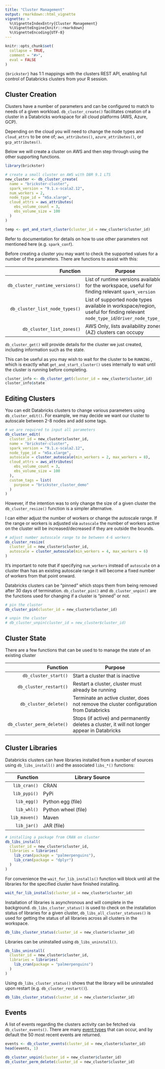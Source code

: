 ```yaml
---
title: "Cluster Management"
output: rmarkdown::html_vignette
vignette: >
  %\VignetteIndexEntry{Cluster Management}
  %\VignetteEngine{knitr::rmarkdown}
  %\VignetteEncoding{UTF-8}
---
```


```r
knitr::opts_chunk$set(
  collapse = TRUE,
  comment = "#>",
  eval = FALSE
)
```

`{brickster}` has 1:1 mappings with the clusters REST API, enabling full control of Databricks clusters from your R session.

## Cluster Creation

Clusters have a number of parameters and can be configured to match to needs of a given workload. `db_cluster_create()` facilitates creation of a cluster in a Databricks workspace for all cloud platforms (AWS, Azure, GCP).

Depending on the cloud you will need to change the node types and `cloud_attrs` to be one of; `aws_attributes()`, `azure_attributes()`, or `gcp_attributes()`.

Below we will create a cluster on AWS and then step through using the other supporting functions.

```r
library(brickster)

# create a small cluster on AWS with DBR 9.1 LTS
new_cluster <- db_cluster_create(
  name = "brickster-cluster",
  spark_version = "9.1.x-scala2.12",
  num_workers = 2,
  node_type_id = "m5a.xlarge",
  cloud_attrs = aws_attributes(
    ebs_volume_count = 3,
    ebs_volume_size = 100
  )
)
```

```r
temp <- get_and_start_cluster(cluster_id = new_cluster$cluster_id)
```

Refer to documentation for details on how to use other parameters not mentioned here (e.g. `spark_conf`).

Before creating a cluster you may want to check the supported values for a number of the parameters. There are functions to assist with this:

+---------------------------------+------------------------------------------------------------------------------------------------------------------------------+
| Function                        | Purpose                                                                                                                      |
+================================:+==============================================================================================================================+
| `db_cluster_runtime_versions()` | List of runtime versions available for the workspace, useful for finding relevant `spark_version`                            |
+---------------------------------+------------------------------------------------------------------------------------------------------------------------------+
| `db_cluster_list_node_types()`  | List of supported node types available in workspace/region, useful for finding relevant `node_type_id`/`driver_node_type_id` |
+---------------------------------+------------------------------------------------------------------------------------------------------------------------------+
| `db_cluster_list_zones()`       | AWS Only, lists availability zones (AZ) clusters can occupy                                                                  |
+---------------------------------+------------------------------------------------------------------------------------------------------------------------------+

`db_cluster_get()` will provide details for the cluster we just created, including information such as the state.

This can be useful as you may wish to wait for the cluster to be `RUNNING` , which is exactly what `get_and_start_cluster()` uses internally to wait until the cluster is running before completing.

```r
cluster_info <- db_cluster_get(cluster_id = new_cluster$cluster_id)
cluster_info$state
```

## Editing Clusters

You can edit Databricks clusters to change various parameters using `db_cluster_edit()`. For example, we may decide we want our cluster to autoscale between 2-8 nodes and add some tags.

```r

# we are required to input all parameters
db_cluster_edit(
  cluster_id = new_cluster$cluster_id,
  name = "brickster-cluster",
  spark_version = "9.1.x-scala2.12",
  node_type_id = "m5a.xlarge",
  autoscale = cluster_autoscale(min_workers = 2, max_workers = 8),
  cloud_attrs = aws_attributes(
    ebs_volume_count = 3,
    ebs_volume_size = 100
  ),
  custom_tags = list(
    purpose = "brickster_cluster_demo"
  )
)
```

However, if the intention was to only change the size of a given cluster the `db_cluster_resize()` function is a simpler alternative.

I can either adjust the number of workers or change the autoscale range. If the range or workers is adjusted via `autoscale` the number of workers active on the cluster will be increased/decreased if they are outside the bounds.

```r
# adjust number autoscale range to be between 4-6 workers
db_cluster_resize(
  cluster_id = new_cluster$cluster_id,
  autoscale = cluster_autoscale(min_workers = 4, max_workers = 6)
)
```

It's important to note that if specifying `num_workers` instead of `autoscale` on a cluster than has an existing autoscale range it will become a fixed number of workers from that point onward.

Databricks clusters can be "pinned" which stops them from being removed after 30 days of termination. `db_cluster_pin()` and `db_cluster_unpin()` are the functions used for changing if a cluster is "pinned" or not.

```r
# pin the cluster
db_cluster_pin(cluster_id = new_cluster$cluster_id)

# unpin the cluster
# db_cluster_unpin(cluster_id = new_cluster$cluster_id)
```

## Cluster State

There are a few functions that can be used to to manage the state of an existing cluster

+----------------------------+----------------------------------------------------------------------------------------------+
| Function                   | Purpose                                                                                      |
+===========================:+==============================================================================================+
| `db_cluster_start()`       | Start a cluster that is inactive                                                             |
+----------------------------+----------------------------------------------------------------------------------------------+
| `db_cluster_restart()`     | Restart a cluster, cluster must already be running                                           |
+----------------------------+----------------------------------------------------------------------------------------------+
| `db_cluster_delete()`      | Terminate an active cluster, does not remove the cluster configuration from Databricks       |
+----------------------------+----------------------------------------------------------------------------------------------+
| `db_cluster_perm_delete()` | Stops (if active) and permanently deletes a cluster, it will not longer appear in Databricks |
+----------------------------+----------------------------------------------------------------------------------------------+

## Cluster Libraries

Databricks clusters can have libraries installed from a number of sources using `db_libs_install()` and the associated `libs_*()` functions:

+---------------+------------------------------------------------+
| Function      | Library Source                                 |
+==============:+================================================+
| `lib_cran()`  | CRAN                                           |
+---------------+------------------------------------------------+
| `lib_pypi()`  | PyPi                                           |
+---------------+------------------------------------------------+
| `lib_egg()`   | Python egg (file)                              |
+---------------+------------------------------------------------+
| `lib_whl()`   | Python wheel (file)                            |
+---------------+------------------------------------------------+
| `lib_maven()` | Maven                                          |
+---------------+------------------------------------------------+
| `lib_jar()`   | JAR (file)                                     |
+---------------+------------------------------------------------+

```r
# installing a package from CRAN on cluster
db_libs_install(
  cluster_id = new_cluster$cluster_id,
  libraries = libraries(
    lib_cran(package = "palmerpenguins"),
    lib_cran(package = "dplyr")
  )
)
```

For convenience the `wait_for_lib_installs()` function will block until all
the libraries for the specified cluster have finished installing.
```r
wait_for_lib_installs(cluster_id = new_cluster$cluster_id)
```

Installation of libraries is asynchronous and will complete in the background. `db_libs_cluster_status()` is used to check on the installation status of libraries for a given cluster, `db_libs_all_cluster_statuses()` is used for getting the status of all libraries across all clusters in the workspace.

```r
db_libs_cluster_status(cluster_id = new_cluster$cluster_id)
```

Libraries can be uninstalled using `db_libs_uninstall()`.

```r
db_libs_uninstall(
  cluster_id = new_cluster$cluster_id,
  libraries = libraries(
    lib_cran(package = "palmerpenguins")
  )
)
```

Using `db_libs_cluster_status()` shows that the library will be uninstalled upon restart (e.g. `db_cluster_restart()`).

```r
db_libs_cluster_status(cluster_id = new_cluster$cluster_id)
```

## Events

A list of events regarding the clusters activity can be fetched via `db_cluster_events()`. There are many [event types](https://docs.databricks.com/dev-tools/api/latest/clusters.html#clustereventtype) that can occur, and by default the 50 most recent events are returned.

```r
events <- db_cluster_events(cluster_id = new_cluster$cluster_id)
head(events, 1)
```

```r
db_cluster_unpin(cluster_id = new_cluster$cluster_id)
db_cluster_perm_delete(cluster_id = new_cluster$cluster_id)
```
